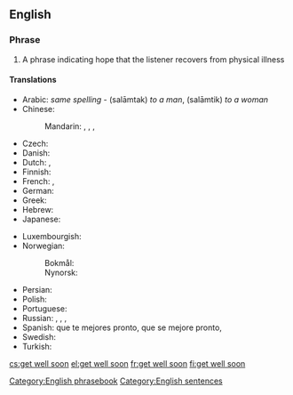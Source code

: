 ==English==

===Phrase===
{{head|en|phrase|head=[[get]] [[well]] [[soon]]|}}

# A phrase indicating hope that the listener recovers from physical illness

====Translations====
{{trans-top|indicating hope that the listener recovers}}
* Arabic: {{t|ar|سلامتك}} ''same spelling'' - (salāmtak) ''to a man'', (salāmtik) ''to a woman''
* Chinese:
*: Mandarin: {{t|cmn|希望你能早點好|sc=Hani}}, {{t|cmn|希望你能早点好|tr=xīwàng nǐ néng zǎodiǎn hǎo|sc=Hani}}, {{t|cmn|祝你早日康復|sc=Hani}}, {{t|cmn|祝你早日康复|tr=zhù nǐ zǎorì kāngfù|sc=Hani}}
* Czech: {{t+|cs|brzké uzdravení}}
* Danish: {{t|da|god bedring}}
* Dutch: {{t|nl|word snel beter}}, {{t|nl|veel beterschap}}
* Finnish: {{t|fi|parane pian}}
* French: {{t|fr|bon rétablissement}}, {{t|fr|prompt rétablissement}}
* German: {{t+|de|gute Besserung}}
* Greek: {{t+|el|περαστικά|tr=perastiká}}
* Hebrew: {{t|he|החלמה מהירה|m|f|tr=hachlama mehirah|sc=Hebr}}
* Japanese: {{t|ja|お大事に|tr=odaiji ni}} {{t|ja|早く良くなりますように|tr=hayaku yoku narimasu yōni}}
{{trans-mid}}
* Luxembourgish: {{t|lb|gutt Besserung}}
* Norwegian: 
*: Bokmål: {{t|nb|god bedring}}
*: Nynorsk: {{t|nn|god betring}}
* Persian: {{t|fa|ان شاء الله زودتر خوب شوید|sc=fa-Arab}}
* Polish: {{t|pl|szybkiego powrotu do zdrowia}}
* Portuguese: {{t+|pt|melhoras}}
* Russian: {{t|ru|скорейшего выздоровления|tr=skoréjševo vyzdorovlénija}}, {{t|ru|поправляйтесь скорее|tr=popavljájtes’ skoréje}}, {{t|ru|выздоравливайте|tr=vyzdorávlivajte}}, {{t|ru|поправляйтесь|tr=popravljájtes'}}
* Spanish: que te mejores pronto, que se mejore pronto, {{t|es|mejórate}}
* Swedish: {{t|sv|krya på dig}}
* Turkish: {{t|tr|geçmiş olsun}}
{{trans-bottom}}

[[Category:English phrasebook]]
[[Category:English sentences]]

[[cs:get well soon]]
[[el:get well soon]]
[[fr:get well soon]]
[[fi:get well soon]]